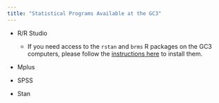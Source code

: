 ```yaml
---
title: "Statistical Programs Available at the GC3"
---
```


-   R/R Studio

    -   If you need access to the `rstan` and `brms` R packages on the GC3 computers, please follow the [instructions here](install_rstan.html#for-windows-users) to install them.

-   Mplus

-   SPSS

-   Stan
